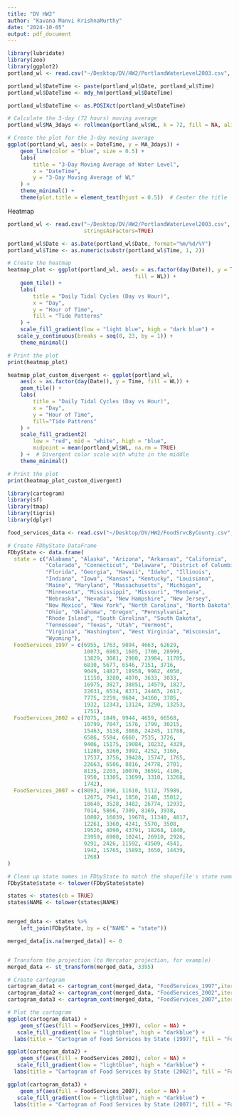 ```yaml
---
title: "DV HW2"
author: "Kavana Manvi KrishnaMurthy"
date: "2024-10-05"
output: pdf_document
---
```



```r
library(lubridate)
library(zoo)
library(ggplot2)
portland_wl <- read.csv("~/Desktop/DV/HW2/PortlandWaterLevel2003.csv", stringsAsFactors=TRUE)
```


```r
portland_wl$DateTime <- paste(portland_wl$Date, portland_wl$Time)
portland_wl$DateTime <- mdy_hm(portland_wl$DateTime)

portland_wl$DateTime <- as.POSIXct(portland_wl$DateTime)
```

```r
# Calculate the 3-day (72 hours) moving average
portland_wl$MA_3days <- rollmean(portland_wl$WL, k = 72, fill = NA, align = "right")


```

```r
# Create the plot for the 3-day moving average
ggplot(portland_wl, aes(x = DateTime, y = MA_3days)) +
    geom_line(color = "blue", size = 0.5) +
    labs(
        title = "3-Day Moving Average of Water Level",
        x = "DateTime",
        y = "3-Day Moving Average of WL"
    ) +
    theme_minimal() +
    theme(plot.title = element_text(hjust = 0.5))  # Center the title


```

Heatmap

```r
portland_wl <- read.csv("~/Desktop/DV/HW2/PortlandWaterLevel2003.csv", 
                        stringsAsFactors=TRUE)

portland_wl$Date <- as.Date(portland_wl$Date, format="%m/%d/%Y")
portland_wl$Time <- as.numeric(substr(portland_wl$Time, 1, 2))  

# Create the heatmap
heatmap_plot <- ggplot(portland_wl, aes(x = as.factor(day(Date)), y = Time,
                                        fill = WL)) +
    geom_tile() +
    labs(
        title = "Daily Tidal Cycles (Day vs Hour)",
        x = "Day",
        y = "Hour of Time",
        fill = "Tide Patterns"
    ) +
    scale_fill_gradient(low = "light blue", high = "dark blue") +
   scale_y_continuous(breaks = seq(0, 23, by = 1)) +
    theme_minimal()

# Print the plot
print(heatmap_plot)
```


```r
heatmap_plot_custom_divergent <- ggplot(portland_wl, 
    aes(x = as.factor(day(Date)), y = Time, fill = WL)) +
    geom_tile() +
    labs(
        title = "Daily Tidal Cycles (Day vs Hour)",
        x = "Day",
        y = "Hour of Time",
        fill="Tide Pattrens"
    ) +
    scale_fill_gradient2(
        low = "red", mid = "white", high = "blue", 
        midpoint = mean(portland_wl$WL, na.rm = TRUE)
    ) +  # Divergent color scale with white in the middle
    theme_minimal()

# Print the plot
print(heatmap_plot_custom_divergent)
```

```r

library(cartogram)
library(sf)
library(tmap)
library(tigris)
library(dplyr)

food_services_data <- read.csv("~/Desktop/DV/HW2/FoodSrvcByCounty.csv", header=TRUE)
```


```r
# Create FDbyState DataFrame
FDbyState <- data.frame(
  state = c("Alabama", "Alaska", "Arizona", "Arkansas", "California",
            "Colorado", "Connecticut", "Delaware", "District of Columbia",
            "Florida", "Georgia", "Hawaii", "Idaho", "Illinois", 
            "Indiana", "Iowa", "Kansas", "Kentucky", "Louisiana",
            "Maine", "Maryland", "Massachusetts", "Michigan", 
            "Minnesota", "Mississippi", "Missouri", "Montana", 
            "Nebraska", "Nevada", "New Hampshire", "New Jersey", 
            "New Mexico", "New York", "North Carolina", "North Dakota", 
            "Ohio", "Oklahoma", "Oregon", "Pennsylvania", 
            "Rhode Island", "South Carolina", "South Dakota", 
            "Tennessee", "Texas", "Utah", "Vermont", 
            "Virginia", "Washington", "West Virginia", "Wisconsin", 
            "Wyoming"),
  FoodServices_1997 = c(6955, 1763, 9094, 4663, 62629, 
                        10073, 6903, 1605, 1700, 28999, 
                        13829, 3081, 2980, 23984, 11705, 
                        6830, 5677, 6546, 7151, 3716, 
                        9049, 14827, 18958, 9982, 4050, 
                        11150, 3280, 4070, 3633, 3033, 
                        16975, 3827, 38051, 14579, 1827, 
                        22631, 6534, 8371, 24465, 2617, 
                        7775, 2259, 9604, 34160, 3785, 
                        1932, 12343, 13124, 3290, 13253, 
                        1751),
  FoodServices_2002 = c(7075, 1849, 9944, 4659, 66568, 
                        10799, 7047, 1576, 1799, 30215, 
                        15463, 3138, 3088, 24245, 11788, 
                        6586, 5584, 6660, 7535, 3726, 
                        9406, 15175, 19084, 10232, 4329, 
                        11280, 3260, 3992, 4252, 3160, 
                        17537, 3756, 39428, 15747, 1765, 
                        22663, 6506, 8816, 24778, 2701, 
                        8135, 2203, 10070, 36591, 4106, 
                        1950, 13305, 13699, 3310, 13268, 
                        1742),
  FoodServices_2007 = c(8093, 1996, 11610, 5112, 75989, 
                        12075, 7941, 1850, 2148, 35012, 
                        18640, 3528, 3482, 26774, 12932, 
                        7014, 5866, 7309, 8169, 3938, 
                        10802, 16039, 19678, 11340, 4817, 
                        12261, 3360, 4241, 5570, 3508, 
                        19526, 4090, 43791, 18268, 1840, 
                        23959, 6900, 10241, 26910, 2926, 
                        9291, 2426, 11592, 43509, 4541, 
                        1942, 15765, 15893, 3650, 14439, 
                        1768)
)
```



```r
# Clean up state names in FDbyState to match the shapefile's state names
FDbyState$state <- tolower(FDbyState$state)

states <- states(cb = TRUE)
states$NAME <- tolower(states$NAME)



```



```r
merged_data <- states %>%
    left_join(FDbyState, by = c("NAME" = "state"))  


```


```r
merged_data[is.na(merged_data)] <- 0


# Transform the projection (to Mercator projection, for example)
merged_data <- st_transform(merged_data, 3395)


```

```r

# Create cartogram
cartogram_data1 <- cartogram_cont(merged_data, "FoodServices_1997",itermax=1)
cartogram_data2 <- cartogram_cont(merged_data, "FoodServices_2002",itermax=1)
cartogram_data3 <- cartogram_cont(merged_data, "FoodServices_2007",itermax=1)

# Plot the cartogram
ggplot(cartogram_data1) +
    geom_sf(aes(fill = FoodServices_1997), color = NA) +
   scale_fill_gradient(low = "lightblue", high = "darkblue") +
  labs(title = "Cartogram of Food Services by State (1997)", fill = "Food Services") +  theme_minimal()

ggplot(cartogram_data2) +
    geom_sf(aes(fill = FoodServices_2002), color = NA) +
   scale_fill_gradient(low = "lightblue", high = "darkblue") +
  labs(title = "Cartogram of Food Services by State (2002)", fill = "Food Services") +  theme_minimal()

ggplot(cartogram_data3) +
    geom_sf(aes(fill = FoodServices_2007), color = NA) +
   scale_fill_gradient(low = "lightblue", high = "darkblue") +
  labs(title = "Cartogram of Food Services by State (2007)", fill = "Food Services") +  theme_minimal()
```



```r

```




